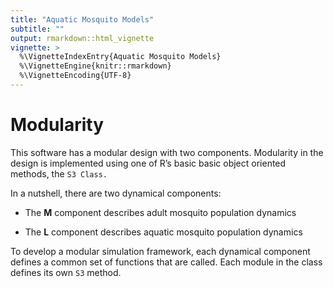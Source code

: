 ```yaml
---
title: "Aquatic Mosquito Models"
subtitle: ""
output: rmarkdown::html_vignette
vignette: >
  %\VignetteIndexEntry{Aquatic Mosquito Models}
  %\VignetteEngine{knitr::rmarkdown}
  %\VignetteEncoding{UTF-8}
---
```



# Modularity 

This software has a modular design with two components. Modularity in the design is implemented using one of R's basic basic object oriented methods, the `S3 Class.` 

In a nutshell, there are two dynamical components: 

+ The **M** component describes adult mosquito population dynamics

+ The **L** component describes aquatic mosquito population dynamics

To develop a modular simulation framework, each dynamical component defines a common set of functions that are called. Each module in the class defines its own `S3` method. 
